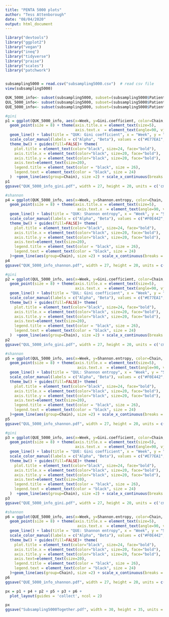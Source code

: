```yaml
---
title: "PENTA 5000 plots"
author: "Tess Attenborough"
date: "08/04/2020"
output: html_document
---
```


```r
library("devtools")
library("ggplot2")
library("vegan")
library("ineq")
library("tidyverse")
library("praise")
library("scales")
library("patchwork")


subsampling5000 = read.csv("subsampling5000.csv")  # read csv file
view(subsampling5000)

QUK_5000_info<- subset(subsampling5000, subset=(subsampling5000$Patient=="QUK"))
QUL_5000_info<- subset(subsampling5000, subset=(subsampling5000$Patient=="QUL"))
QUE_5000_info<- subset(subsampling5000, subset=(subsampling5000$Patient=="QUE"))

```

```r
#gini
p1 = ggplot(QUK_5000_info, aes(x=Week, y=Gini.coefficient, color=Chain, fill=Chain)) +
  geom_point(size = 8) + theme(axis.title.x = element_text(size=5),
                               axis.text.x  = element_text(angle=90, vjust=0.5, size=5)) + 
  geom_line() + labs(title = "QUK: Gini coefficient", x = "Week", y = "Gini coefficient", color = "Chain") +
  scale_color_manual(labels = c("Alpha", "Beta"), values = c("#E77EA1", "#5FC27D")) +
  theme_bw() + guides(fill=FALSE)+ theme(
    plot.title = element_text(color="black", size=24, face="bold"),
    axis.title.x = element_text(color="black", size=20, face="bold"),
    axis.title.y = element_text(color="black", size=20, face="bold"),
    axis.text=element_text(size=20),
    legend.title = element_text(color = "black", size = 26),
    legend.text = element_text(color = "black", size = 24)
  )  +geom_line(aes(group=Chain), size =2) + scale_x_continuous(breaks = integer_breaks())+ coord_cartesian(ylim = c(0, 1))
p1
ggsave("QUK_5000_info_gini.pdf", width = 27, height = 20, units = c('cm'))

#shannon
p4 = ggplot(QUK_5000_info, aes(x=Week, y=Shannon.entropy, color=Chain, fill=Chain)) +
  geom_point(size = 8) + theme(axis.title.x = element_text(size=5),
                                axis.text.x  = element_text(angle=90, vjust=0.5, size=5)) + 
  geom_line() + labs(title = "QUK: Shannon entropy", x = "Week", y = "Shannon entropy", color = "Chain") +
  scale_color_manual(labels = c("Alpha", "Beta"), values = c("#F0E442", "#56B4E9")) +
  theme_bw() + guides(fill=FALSE)+ theme(
    plot.title = element_text(color="black", size=24, face="bold"),
    axis.title.x = element_text(color="black", size=20, face="bold"),
    axis.title.y = element_text(color="black", size=20, face="bold"),
    axis.text=element_text(size=20),
    legend.title = element_text(color = "black", size = 26),
    legend.text = element_text(color = "black", size = 24)
  )+geom_line(aes(group=Chain), size =2) + scale_x_continuous(breaks = integer_breaks())+ coord_cartesian(ylim = c(6, 12))
p4
ggsave("QUK_5000_info_shannon.pdf", width = 27, height = 20, units = c('cm'))
```

```r
#gini
p2 = ggplot(QUL_5000_info, aes(x=Week, y=Gini.coefficient, color=Chain, fill=Chain)) +
  geom_point(size = 8) + theme(axis.title.x = element_text(size=5),
                               axis.text.x  = element_text(angle=90, vjust=0.5, size=5)) + 
  geom_line() + labs(title = "QUL: Gini coefficient", x = "Week", y = "Gini coefficient", color = "Chain") +
  scale_color_manual(labels = c("Alpha", "Beta"), values = c("#E77EA1", "#5FC27D")) +
  theme_bw() + guides(fill=FALSE)+ theme(
    plot.title = element_text(color="black", size=24, face="bold"),
    axis.title.x = element_text(color="black", size=20, face="bold"),
    axis.title.y = element_text(color="black", size=20, face="bold"),
    axis.text=element_text(size=20),
    legend.title = element_text(color = "black", size = 26),
    legend.text = element_text(color = "black", size = 24)
  )  +geom_line(aes(group=Chain), size =2) + scale_x_continuous(breaks = integer_breaks())+ coord_cartesian(ylim = c(0, 1))
p2
ggsave("QUL_5000_info_gini.pdf", width = 27, height = 20, units = c('cm'))

#shannon
p5 = ggplot(QUL_5000_info, aes(x=Week, y=Shannon.entropy, color=Chain, fill=Chain)) +
  geom_point(size = 8) + theme(axis.title.x = element_text(size=5),
                                axis.text.x  = element_text(angle=90, vjust=0.5, size=5)) + 
  geom_line() + labs(title = "QUL: Shannon entropy", x = "Week", y = "Shannon entropy", color = "Chain") +
  scale_color_manual(labels = c("Alpha", "Beta"), values = c("#F0E442", "#56B4E9")) +
  theme_bw() + guides(fill=FALSE)+ theme(
    plot.title = element_text(color="black", size=24, face="bold"),
    axis.title.x = element_text(color="black", size=20, face="bold"),
    axis.title.y = element_text(color="black", size=20, face="bold"),
    axis.text=element_text(size=20),
    legend.title = element_text(color = "black", size = 26),
    legend.text = element_text(color = "black", size = 24)
  )+geom_line(aes(group=Chain), size =2) + scale_x_continuous(breaks = integer_breaks())+ coord_cartesian(ylim = c(6, 12))
p5
ggsave("QUL_5000_info_shannon.pdf", width = 27, height = 20, units = c('cm'))
```


```r
#gini
p3 = ggplot(QUE_5000_info, aes(x=Week, y=Gini.coefficient, color=Chain, fill=Chain)) +
  geom_point(size = 8) + theme(axis.title.x = element_text(size=5),
                               axis.text.x  = element_text(angle=90, vjust=0.5, size=5)) + 
  geom_line() + labs(title = "QUE: Gini coefficient", x = "Week", y = "Gini coefficient", color = "Chain") +
  scale_color_manual(labels = c("Alpha", "Beta"), values = c("#E77EA1", "#5FC27D")) +
  theme_bw() + guides(fill=FALSE)+ theme(
    plot.title = element_text(color="black", size=24, face="bold"),
    axis.title.x = element_text(color="black", size=20, face="bold"),
    axis.title.y = element_text(color="black", size=20, face="bold"),
    axis.text=element_text(size=20),
    legend.title = element_text(color = "black", size = 26),
    legend.text = element_text(color = "black", size = 24)
  )  +geom_line(aes(group=Chain), size =2) + scale_x_continuous(breaks = integer_breaks())+ coord_cartesian(ylim = c(0, 1))
p3
ggsave("QUE_5000_info_gini.pdf", width = 27, height = 20, units = c('cm'))

#shannon
p6 = ggplot(QUE_5000_info, aes(x=Week, y=Shannon.entropy, color=Chain, fill=Chain)) +
  geom_point(size = 8) + theme(axis.title.x = element_text(size=5),
                                axis.text.x  = element_text(angle=90, vjust=0.5, size=5)) + 
  geom_line() + labs(title = "QUE: Shannon entropy", x = "Week", y = "Shannon entropy", color = "Chain") +
  scale_color_manual(labels = c("Alpha", "Beta"), values = c("#F0E442", "#56B4E9")) +
  theme_bw() + guides(fill=FALSE)+ theme(
    plot.title = element_text(color="black", size=24, face="bold"),
    axis.title.x = element_text(color="black", size=20, face="bold"),
    axis.title.y = element_text(color="black", size=20, face="bold"),
    axis.text=element_text(size=20),
    legend.title = element_text(color = "black", size = 26),
    legend.text = element_text(color = "black", size = 24)
  )+geom_line(aes(group=Chain), size =2) + scale_x_continuous(breaks = integer_breaks())+ coord_cartesian(ylim = c(6, 12))
p6
ggsave("QUE_5000_info_shannon.pdf", width = 27, height = 20, units = c('cm'))
```

```r


px = p1 + p4 + p2 + p5 + p3 + p6 +
  plot_layout(guides = 'collect', ncol = 2)

px
ggsave("Subsampling5000Together.pdf", width = 30, height = 35, units = c('cm'))
```